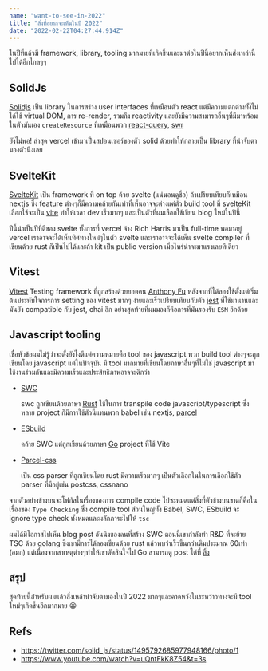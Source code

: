 ```yaml
---
name: "want-to-see-in-2022"
title: "สิ่งที่อยากจะเห็นในปี 2022"
date: "2022-02-22T04:27:44.914Z"
---
```


ในปีที่แล้วมี framework, library, tooling มากมายที่เกิดขึ้นและมาต่อในปีนี้อยากเห็นส่งเหล่านี้ไปได้อีกไกลๆๆ

## SolidJs

[Solidjs](https://www.solidjs.com) เป็น library ในการสร้าง user interfaces ที่เหมือนตัว react แต่มีความแตกต่างทั้งไม่ได้ใช้ virtual DOM, การ re-render, รวมถึง reactivity และยังมีความสามารถอื่นๆที่มีมาพร้อมในตัวมันเอง `createResource` ที่เหมือนพวก [react-query](https://react-query.tanstack.com), [swr](https://swr.vercel.app)

ยังไม่พอ! ล่าสุด vercel เข้ามาเป็นสปอนเซอร์ของตัว solid ด้วยทำให้กลายเป็น library ที่น่าจับตามองตัวนึงเลย


## SvelteKit

[SvelteKit](https://kit.svelte.dev) เป็น framework ที่ on top ด้วย svelte (แน่นอนดูชื่อ) ถ้าเปรียบเทียบก็เหมือน nextjs ซึ่ง feature ต่างๆก็มีความคล้ายกันเท่าที่เห็นอาจจะต่างแค่ตัว build tool ที่ svelteKit เลือกใช้จะเป็น [vite](https://vitejs.dev) ทำให้เวลา dev เร็วมากๆ และเป็นตัวที่ผมเลือกใช้เขียน blog ใหม่ในปีนี้

ปีนี้น่าเป็นปีที่ดีของ svelte ทั้งการที่ vercel จ้าง Rich Harris มาเป็น full-time พอมาอยู่ vercel เราอาจจะได้เห็นทิศทางใหม่ๆในตัว svelte และเราอาจจะได้เห็น svelte compiler ที่เขียนด้วย rust ก็เป็นไปได้และถ้า kit เป็น public version เมื่อไหร่น่าจะมาแรงเลยทีเดียว

## Vitest

[Vitest](https://vitest.dev) Testing framework ที่ถูกสร้างด้วยยอดคน [Anthony Fu](https://github.com/antfu) หลังจากที่ได้ลองใช้ตั้งแต่เริ่มต้นประทับใจการการ setting ของ vitest มากๆ ง่ายและเร็วเปรียบเทียบกับตัว [jest](https://jestjs.io) ที่ใช้มานานและมันยัง compatible กับ jest, chai อีก อย่างสุดท้ายที่ผมมองก็คือการที่มันรองรับ `ESM` อีกด้วย

## Javascript tooling

เชื่อหัวข้อผมไม่รู้ว่าจะตั้งยังไงดีแต่ความหมายคือ tool ของ javascript พวก build tool ต่างๆจะถูกเขียนโดย javascript แต่ในปัจจุบัน มี tool มากมายที่เขียนโดยภาษาอื่นๆที่ไม่ใช่ javascript มาใช้งานร่วมกันและมีความเร็วและประสิทธิภาพอาจจะดีกว่า

- [SWC](https://swc.rs)

	swc ถูกเขียนด้วยภาษา [Rust](https://www.rust-lang.org) ใช้ในการ transpile code javascript/typescript ซึ่งหลาย project ก็มีการใช้ตัวนี้แทนพวก babel เช่น nextjs, [parcel](https://parceljs.org)

- [ESbuild](https://esbuild.github.io)

	คล้าย SWC แต่ถูกเขียนด้วยภาษา [Go](https://go.dev) project ที่ใช้ Vite

- [Parcel-css](https://github.com/parcel-bundler/parcel-css)

	เป็น css parser ที่ถูกเขียนโดย rust มีความเร็วมากๆ เป็นตัวเลือกในในการเลือกใช้ตัว parser ที่มีอยู่เช่น postcss, cssnano



จากตัวอย่างข้างบนจะโฟกัสในเรื่องของการ compile code ไปซะหมดแต่สิ่งที่ตัวข้างบนขาดก็คือในเรื่องของ `Type Checking` ซึ่ง compile tool ส่วนใหญ่ทั้ง Babel, SWC, ESbuild จะ ignore type check ทั้งหมดและผลักภาระไปให้ `tsc`

ผมได้มีโอกาสไปเห็น blog post อันนึงของคนที่สร้าง SWC ตอนนี้เขากำลังทำ R&D ที่จะย้าย TSC ด้วย golang ซึ่งเขามีการได้ลองเขียนด้วย rust แล้วพบว่าเร็วขึ้นกว่าเดิมประมาณ 60เท่า (อมก) แต่เนื่องจากสาเหตุต่างๆทำให้เขาตัดสินใจไป Go สามารถดู post ได้ที่ [ลิ้ง](https://kdy1.dev/posts/2022/1/tsc-go)

## สรุป

สุดท้ายนี้สำหรับผมแล้วสิ่งเหล่าน่าจับตามองในปี 2022 มากๆและคาดหวังในระหว่าวทางจะมี tool ใหม่ๆเกิดขึ้นอีกมากมาย 😀

## Refs

- https://twitter.com/solid_js/status/1495792685977948166/photo/1
- https://www.youtube.com/watch?v=uQntFkK8Z54&t=3s

